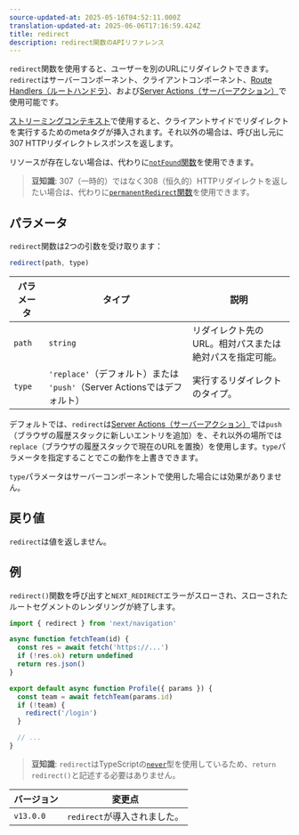```yaml
---
source-updated-at: 2025-05-16T04:52:11.000Z
translation-updated-at: 2025-06-06T17:16:59.424Z
title: redirect
description: redirect関数のAPIリファレンス
---
```


`redirect`関数を使用すると、ユーザーを別のURLにリダイレクトできます。`redirect`はサーバーコンポーネント、クライアントコンポーネント、[Route Handlers（ルートハンドラ）](/docs/app/building-your-application/routing/route-handlers)、および[Server Actions（サーバーアクション）](/docs/app/building-your-application/data-fetching/forms-and-mutations)で使用可能です。

[ストリーミングコンテキスト](/docs/app/building-your-application/routing/loading-ui-and-streaming#what-is-streaming)で使用すると、クライアントサイドでリダイレクトを実行するためのmetaタグが挿入されます。それ以外の場合は、呼び出し元に307 HTTPリダイレクトレスポンスを返します。

リソースが存在しない場合は、代わりに[`notFound`関数](/docs/app/api-reference/functions/not-found)を使用できます。

> **豆知識**: 307（一時的）ではなく308（恒久的）HTTPリダイレクトを返したい場合は、代わりに[`permanentRedirect`関数](/docs/app/api-reference/functions/permanentRedirect)を使用できます。

## パラメータ

`redirect`関数は2つの引数を受け取ります：

```js
redirect(path, type)
```

| パラメータ | タイプ                                                          | 説明                                                 |
| --------- | ------------------------------------------------------------- | ----------------------------------------------------------- |
| `path`    | `string`                                                      | リダイレクト先のURL。相対パスまたは絶対パスを指定可能。 |
| `type`    | `'replace'`（デフォルト）または `'push'`（Server Actionsではデフォルト） | 実行するリダイレクトのタイプ。                            |

デフォルトでは、`redirect`は[Server Actions（サーバーアクション）](/docs/app/building-your-application/data-fetching/forms-and-mutations)では`push`（ブラウザの履歴スタックに新しいエントリを追加）を、それ以外の場所では`replace`（ブラウザの履歴スタックで現在のURLを置換）を使用します。`type`パラメータを指定することでこの動作を上書きできます。

`type`パラメータはサーバーコンポーネントで使用した場合には効果がありません。

## 戻り値

`redirect`は値を返しません。

## 例

`redirect()`関数を呼び出すと`NEXT_REDIRECT`エラーがスローされ、スローされたルートセグメントのレンダリングが終了します。

```jsx filename="app/team/[id]/page.js"
import { redirect } from 'next/navigation'

async function fetchTeam(id) {
  const res = await fetch('https://...')
  if (!res.ok) return undefined
  return res.json()
}

export default async function Profile({ params }) {
  const team = await fetchTeam(params.id)
  if (!team) {
    redirect('/login')
  }

  // ...
}
```

> **豆知識**: `redirect`はTypeScriptの[`never`](https://www.typescriptlang.org/docs/handbook/2/functions.html#never)型を使用しているため、`return redirect()`と記述する必要はありません。

| バージョン   | 変更点                |
| --------- | ---------------------- |
| `v13.0.0` | `redirect`が導入されました。 |